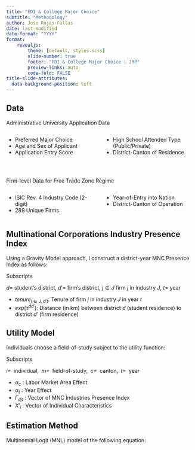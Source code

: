 ```yaml
---
title: "FDI & College Major Choice"
subtitle: "Methodology"
author: Jose Rojas-Fallas
date: last-modified
date-format: "YYYY"
format:
    revealjs:
        theme: [default, styles.scss]
        slide-number: true
        footer: "FDI & College Major Choice | JMP"
        preview-links: auto
        code-fold: FALSE
title-slide-attributes: 
  data-background-position: left
---
```


## Data {.small}

[Administrative University Application Data]{.hi .align-center}

:::: {.columns}

::: {.column width="50%"}
- Preferred Major Choice
- Age and Sex of Applicant
- Application Entry Score
:::

::: {.column width="50%"}
- High School Attended Type (Public/Private)
- District-Canton of Residence
:::

::::

<br>

[Firm-level Data for Free Trade Zone Regime]{.hi .align-center}

:::: {.columns}

::: {.column width="50%"}
- ISIC Rev. 4 Industry Code (2-digit)
- 289 Unique Firms
:::

::: {.column width="50%"}
- Year-of-Entry into Nation
- District-Canton of Operation
:::

::::

## Multinational Corporations Industry Presence Index

Using a Gravity Model approach, I construct a district-year MNC Presence Index as follows:

\begin{align*}
    \Gamma_{djt} = \sum_{d'} \dfrac{tenure_{j \in J, d't}}{exp(\tau^{dd'})}
\end{align*}

[Subscripts]{.small .align-center .h}

[$d =$ student's district, $d' =$ firm's district, $j \in J$ firm $j$ in industry $J$, $t =$ year]{.small}

- $tenure_{j \in J, d't}$: Tenure of firm $j$ in industry $J$ in year $t$
- $exp(\tau^{dd'})$: Distance (in km) between district $d$ (student residence) to district $d'$ (firm residence)

## Utility Model

Individuals choose a field-of-study subject to the utility function:

\begin{align*}
    U_{im} = \alpha_{c} + \alpha_{t} + \beta_{mj} \Gamma_{djt} + \gamma X'_{i} + \varepsilon_{im}
\end{align*}

[Subscripts]{.small .align-center .h}

[$i = \;$ individual, $\; m = \;$ field-of-study, $\; c = \;$ canton, $\; t = \;$ year]{.small .align-center}

- $\alpha_{c}$ : Labor Market Area Effect
- $\alpha_{t}$ : Year Effect
- $\Gamma_{djt}$ : Vector of MNC Industries Presence Index
- $X'_{i}$ : Vector of Individual Characteristics

## Estimation Method

[Multinomial Logit (MNL) model]{.hi} of the following equation:

\begin{align*}
        P(Y_{i} = m) = 
        \dfrac{
            \overbrace{exp(\alpha_{c} + \alpha_{t} + 
            \beta_{mj} \Gamma_{djt} + 
            X'_{i}\gamma + 
            \varepsilon_{im})}^{\text{Utility of chosen field-of-study}}
        }{
            \underbrace{\sum_{m'} exp(\alpha_{c} + \alpha_{t} + 
            \beta_{m'j} \Gamma_{djt} + 
            X'_{i}\gamma + 
            \varepsilon_{im'}))}_{\text{Utilities across all possible field-of-study choices}}
        }
\end{align*}